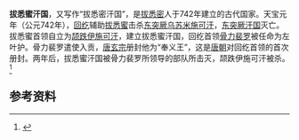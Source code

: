 {{Infobox Former Country
|common_name  = 
|native_name  = 
|conventional_long_name = 拔悉蜜汗国
|continent    = 亞洲
|region       = 北亞
|status       = [[汗國|汗國]]
|capital      = 
|common_languages =[[古突厥語|古突厥語]]
|year_start   = 742年
|year_end     = 744年
|p1           = 
|flag_p1      = 
|s1           = 
|flag_s1      = 
|image_map    = 
|image_map_caption = 
|image_flag   =   
|religion     = 
|currency     =
|legislature  = 
|title_leader = [[可汗|可汗]]
|leader1      = [[颉跌伊施可汗|颉跌伊施可汗]]
|year_leader1 = 742-744
|stat_year1   = 
|stat_area1   = 
}}

'''拔悉蜜汗国'''，又写作“拔悉密汗国”，是[[拔悉密|拔悉密]]人于742年建立的古代国家。天宝元年（公元742年），[[回纥|回纥]]辅助[[拔悉蜜|拔悉蜜]]击杀[[东突厥|东突厥]][[乌苏米施可汗|乌苏米施可汗]]，[[东突厥汗国|东突厥汗国]]灭亡。拔悉蜜首领自立为[[颉跌伊施可汗|颉跌伊施可汗]]，建立拔悉蜜汗国，回纥首领[[骨力裴罗|骨力裴罗]]被任命为左叶护。骨力裴罗遣使入贡，[[唐玄宗|唐玄宗]]册封他为“奉义王”，这是[[唐朝|唐朝]]对回纥首领的首次册封。两年后，拔悉蜜汗国被骨力裴罗所领导的部队所击灭，颉跌伊施可汗被杀。<ref>{{cite journal |author=钱伯泉 |year=2009 |title=维吾尔族的形成和发展初探 |journal=新疆社会科学:汉文版 |volume=1 |issue= |pages=121-128 |id= |url= |accessdate=2016-05-25 |quote= }}</ref>

==参考资料==
{{reflist}}